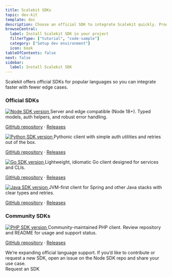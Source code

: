 ```yaml
---
title: Scalekit SDKs
topic: dev-kit
template: doc
description: Choose an official SDK to integrate Scalekit quickly. Production-ready clients with auth helpers, retries, and typed models.
browseCentral:
  label: Install Scalekit SDK in your project
  filterType: ["tutorial", "code-sample"]
  category: ["Setup dev environment"]
  icon: book
tableOfContents: false
next: false
sidebar:
  label: Install Scalekit SDK
---
```




Scalekit offers official SDKs for popular languages so you can integrate faster with fewer edge cases.


<InstallSDK />


### Official SDKs

<CardGrid>
  <Card title="Node.js SDK" icon="node">
    <a href="https://github.com/scalekit-inc/scalekit-sdk-node/releases" target="_blank" rel="noopener" class="sdk-badge">
      <img alt="Node SDK version" loading="lazy" decoding="async" src="https://img.shields.io/github/v/tag/scalekit-inc/scalekit-sdk-node.svg?sort=semver&label=version&style=flat-square&color=brightgreen&labelColor=2f2f2f&cacheSeconds=3600" onerror="this.style.display='none'; this.nextElementSibling.style.display='inline-block'" />
    </a>
    Server and edge compatible (Node 18+). Typed models, auth helpers, and robust error handling.
    <p class="sdk-links"><a href="https://github.com/scalekit-inc/scalekit-sdk-node" target="_blank" rel="noopener">GitHub repository</a> <span class="sdk-dot">·</span> <a href="https://github.com/scalekit-inc/scalekit-sdk-node/releases" target="_blank" rel="noopener">Releases</a></p>
  </Card>
  <Card title="Python SDK" icon="seti:python">
    <a href="https://github.com/scalekit-inc/scalekit-sdk-python/releases" target="_blank" rel="noopener" class="sdk-badge">
      <img alt="Python SDK version" loading="lazy" decoding="async" src="https://img.shields.io/github/v/tag/scalekit-inc/scalekit-sdk-python.svg?sort=semver&label=version&style=flat-square&color=brightgreen&labelColor=2f2f2f&cacheSeconds=3600" onerror="this.style.display='none'; this.nextElementSibling.style.display='inline-block'" />
    </a>
    Pythonic client with simple auth utilities and retries out of the box.
    <p class="sdk-links"><a href="https://github.com/scalekit-inc/scalekit-sdk-python" target="_blank" rel="noopener">GitHub repository</a> <span class="sdk-dot">·</span> <a href="https://github.com/scalekit-inc/scalekit-sdk-python/releases" target="_blank" rel="noopener">Releases</a></p>
  </Card>
  <Card title="Go SDK" icon="seti:go">
    <a href="https://github.com/scalekit-inc/scalekit-sdk-go/releases" target="_blank" rel="noopener" class="sdk-badge">
      <img alt="Go SDK version" loading="lazy" decoding="async" src="https://img.shields.io/github/v/tag/scalekit-inc/scalekit-sdk-go.svg?sort=semver&label=version&style=flat-square&color=brightgreen&labelColor=2f2f2f&cacheSeconds=3600" onerror="this.style.display='none'; this.nextElementSibling.style.display='inline-block'" />
    </a>
    Lightweight, idiomatic Go client designed for services and CLIs.
    <p class="sdk-links"><a href="https://github.com/scalekit-inc/scalekit-sdk-go" target="_blank" rel="noopener">GitHub repository</a> <span class="sdk-dot">·</span> <a href="https://github.com/scalekit-inc/scalekit-sdk-go/releases" target="_blank" rel="noopener">Releases</a></p>
  </Card>
  <Card title="Java SDK" icon="seti:java">
    <a href="https://github.com/scalekit-inc/scalekit-sdk-java/releases" target="_blank" rel="noopener" class="sdk-badge">
      <img alt="Java SDK version" loading="lazy" decoding="async" src="https://img.shields.io/github/v/tag/scalekit-inc/scalekit-sdk-java.svg?sort=semver&label=version&style=flat-square&color=brightgreen&labelColor=2f2f2f&cacheSeconds=3600" onerror="this.style.display='none'; this.nextElementSibling.style.display='inline-block'" />
    </a>
    JVM-first client for Spring and other Java stacks with clear types and retries.
    <p class="sdk-links"><a href="https://github.com/scalekit-inc/scalekit-sdk-java" target="_blank" rel="noopener">GitHub repository</a> <span class="sdk-dot">·</span> <a href="https://github.com/scalekit-inc/scalekit-sdk-java/releases" target="_blank" rel="noopener">Releases</a></p>
  </Card>
</CardGrid>

### Community SDKs

<CardGrid>
  <Card title="PHP SDK" icon="seti:php">
    <a href="https://github.com/pawan1793/scalekit-php-sdk/releases" target="_blank" rel="noopener" class="sdk-badge">
      <img alt="PHP SDK version" loading="lazy" decoding="async" src="https://img.shields.io/github/v/tag/pawan1793/scalekit-php-sdk.svg?sort=semver&label=version&style=flat-square&color=brightgreen&labelColor=2f2f2f&cacheSeconds=3600" onerror="this.style.display='none'; this.nextElementSibling.style.display='inline-block'" />
    </a>
    Community-maintained PHP client. Review repository and README for usage and support status.
    <p class="sdk-links"><a href="https://github.com/pawan1793/scalekit-php-sdk" target="_blank" rel="noopener">GitHub repository</a> <span class="sdk-dot">·</span> <a href="https://github.com/pawan1793/scalekit-php-sdk/releases" target="_blank" rel="noopener">Releases</a></p>
  </Card>

  <Aside type="note" title="Looking for another language?">
  We’re expanding official language support. If you’d like to contribute or request a new SDK, open an issue on the Node SDK repo and share your use case.
  <br />
  <LinkButton href="https://github.com/scalekit-inc/developer-docs/issues" target="_blank" rel="noopener" variant="minimal" icon='jira'>Request an SDK</LinkButton>
</Aside>
</CardGrid>
